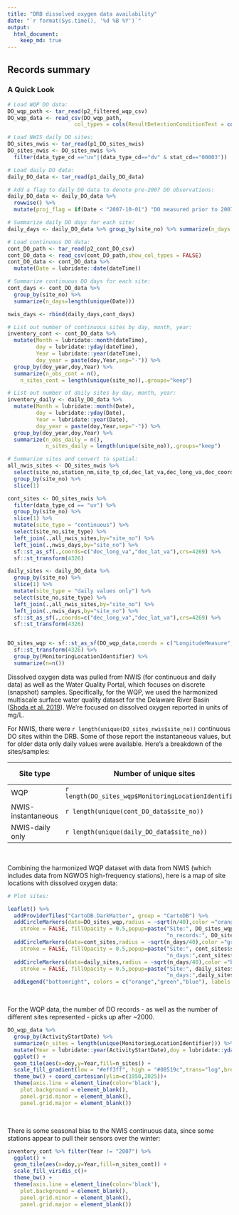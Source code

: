 ```yaml
---
title: "DRB dissolved oxygen data availability"
date: "`r format(Sys.time(), '%d %B %Y')`"
output: 
  html_document:
    keep_md: true
---
```


## Records summary  
  

### A Quick Look

```r

# Load WQP DO data:
DO_wqp_path <- tar_read(p2_filtered_wqp_csv)
DO_wqp_data <- read_csv(DO_wqp_path,
                     col_types = cols(ResultDetectionConditionText = col_character()))

# Load NWIS daily DO sites:
DO_sites_nwis <- tar_read(p1_DO_sites_nwis)
DO_sites_nwis <- DO_sites_nwis %>% 
  filter(data_type_cd =="uv"|(data_type_cd=="dv" & stat_cd=="00003"))

# Load daily DO data:
daily_DO_data <- tar_read(p1_daily_DO_data)

# Add a flag to daily DO data to denote pre-2007 DO observations:
daily_DO_data <- daily_DO_data %>%
  rowwise() %>%
  mutate(proj_flag = if(Date < "2007-10-01") "DO measured prior to 2007-10-01" else "NA")

# Summarize daily DO days for each site:
daily_days <- daily_DO_data %>% group_by(site_no) %>% summarize(n_days = n())

# Load continuous DO data:
cont_DO_path <- tar_read(p2_cont_DO_csv)
cont_DO_data <- read_csv(cont_DO_path,show_col_types = FALSE)
cont_DO_data <- cont_DO_data %>%
  mutate(Date = lubridate::date(dateTime))

# Summarize continuous DO days for each site:
cont_days <- cont_DO_data %>% 
  group_by(site_no) %>% 
  summarize(n_days=length(unique(Date)))

nwis_days <- rbind(daily_days,cont_days)

# List out number of continuous sites by day, month, year:
inventory_cont <- cont_DO_data %>%
  mutate(Month = lubridate::month(dateTime),
         doy = lubridate::yday(dateTime),
         Year = lubridate::year(dateTime),
         doy_year = paste(doy,Year,sep="-")) %>%
  group_by(doy_year,doy,Year) %>%
  summarize(n_obs_cont = n(),
    n_sites_cont = length(unique(site_no)),.groups="keep")

# List out number of daily sites by day, month, year:
inventory_daily <- daily_DO_data %>%
  mutate(Month = lubridate::month(Date),
         doy = lubridate::yday(Date),
         Year = lubridate::year(Date),
         doy_year = paste(doy,Year,sep="-")) %>%
  group_by(doy_year,doy,Year) %>% 
  summarize(n_obs_daily = n(),
            n_sites_daily = length(unique(site_no)),.groups="keep") 

# Summarize sites and convert to spatial:
all_nwis_sites <- DO_sites_nwis %>%
  select(site_no,station_nm,site_tp_cd,dec_lat_va,dec_long_va,dec_coord_datum_cd,parm_cd,stat_cd) %>%
  group_by(site_no) %>%
  slice(1)

cont_sites <- DO_sites_nwis %>%
  filter(data_type_cd == "uv") %>%
  group_by(site_no) %>% 
  slice(1) %>%
  mutate(site_type = "continuous") %>%
  select(site_no,site_type) %>%
  left_join(.,all_nwis_sites,by="site_no") %>%
  left_join(.,nwis_days,by="site_no") %>%
  sf::st_as_sf(.,coords=c("dec_long_va","dec_lat_va"),crs=4269) %>%
  sf::st_transform(4326) 

daily_sites <- daily_DO_data %>%
  group_by(site_no) %>% 
  slice(1) %>%
  mutate(site_type = "daily values only") %>%
  select(site_no,site_type) %>%
  left_join(.,all_nwis_sites,by="site_no") %>%
  left_join(.,nwis_days,by="site_no") %>%
  sf::st_as_sf(.,coords=c("dec_long_va","dec_lat_va"),crs=4269) %>%
  sf::st_transform(4326) 


DO_sites_wqp <- sf::st_as_sf(DO_wqp_data,coords = c("LongitudeMeasure","LatitudeMeasure"),crs=4269) %>% 
  sf::st_transform(4326) %>%
  group_by(MonitoringLocationIdentifier) %>% 
  summarize(n=n())


```

Dissolved oxygen data was pulled from NWIS (for continuous and daily data) as well as the Water Quality Portal, which focuses on discrete (snapshot) samples. Specifically, for the WQP, we used the harmonized multiscale surface water quality dataset for the Delaware River Basin ([Shoda et al. 2019](https://doi.org/10.5066/P9PX8LZO)). We're focused on dissolved oxygen reported in units of mg/L.  

For NWIS, there were `r length(unique(DO_sites_nwis$site_no))` continuous DO sites within the DRB. Some of those report the instantaneous values, but for older data only daily values were available. Here's a breakdown of the sites/samples:



| Site type                          | Number of unique sites                               | Number of samples (WQP) or observation-days (NWIS)   |
| ---------------------------------- | ---------------------------------------------------- | ---------------------------------------------------- |
| WQP                                | `r length(DO_sites_wqp$MonitoringLocationIdentifier)`| `r length(DO_wqp_data$MonitoringLocationIdentifier)` |
| NWIS-instantaneous                 | `r length(unique(cont_DO_data$site_no))`             | `r sum(cont_days$n_days)`                            |
| NWIS-daily only                    | `r length(unique(daily_DO_data$site_no))`            | `r sum(daily_days$n_days)`                           |



<br>  


Combining the harmonized WQP dataset with data from NWIS (which includes data from NGWOS high-frequency stations), here is a map of site locations with dissolved oxygen data:  

```r

# Plot sites:

leaflet() %>%
  addProviderTiles("CartoDB.DarkMatter", group = "CartoDB") %>%
  addCircleMarkers(data=DO_sites_wqp,radius = ~sqrt(n/40),color ="orange",
    stroke = FALSE, fillOpacity = 0.5,popup=paste("Site:", DO_sites_wqp$MonitoringLocationIdentifier,"<br>",
                                                  "n_records:", DO_sites_wqp$n)) %>%
  addCircleMarkers(data=cont_sites,radius = ~sqrt(n_days/40),color ="green",
    stroke = FALSE, fillOpacity = 0.5,popup=paste("Site:", cont_sites$site_no,"<br>",
                                                  "n_days:",cont_sites$n_days)) %>%
  addCircleMarkers(data=daily_sites,radius = ~sqrt(n_days/40),color ="blue",
    stroke = FALSE, fillOpacity = 0.5,popup=paste("Site:", daily_sites$site_no,"<br>",
                                                  "n_days:",daily_sites$n_days)) %>%
  addLegend("bottomright", colors = c("orange","green","blue"), labels = c("WQP snapshot samples","Continuous NWIS sensors","NWIS daily values only")) 


```

<br>  

For the WQP data, the number of DO records - as well as the number of different sites represented - picks up after ~2000.   

```r

DO_wqp_data %>% 
  group_by(ActivityStartDate) %>% 
  summarize(n_sites = length(unique(MonitoringLocationIdentifier))) %>% 
  mutate(Year = lubridate::year(ActivityStartDate),doy = lubridate::yday(ActivityStartDate)) %>% 
  ggplot() +
  geom_tile(aes(x=doy,y=Year,fill=n_sites)) + 
  scale_fill_gradient(low = "#eff3ff", high = "#08519c",trans="log",breaks= c(1,5,50)) + 
  theme_bw() + coord_cartesian(ylim=c(1950,2025))+
  theme(axis.line = element_line(color='black'),
    plot.background = element_blank(),
    panel.grid.minor = element_blank(),
    panel.grid.major = element_blank())

```

<br>

There is some seasonal bias to the NWIS continuous data, since some stations appear to pull their sensors over the winter:  

```r

inventory_cont %>% filter(Year != "2007") %>%
  ggplot() +
  geom_tile(aes(x=doy,y=Year,fill=n_sites_cont)) + 
  scale_fill_viridis_c()+
  theme_bw() + 
  theme(axis.line = element_line(color='black'),
    plot.background = element_blank(),
    panel.grid.minor = element_blank(),
    panel.grid.major = element_blank())


```


<br>  

